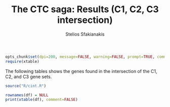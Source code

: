 % The CTC saga: Results (C1, C2, C3 intersection)
% Stelios Sfakianakis

```r
opts_chunk$set(dpi=200, message=FALSE, warning=FALSE, prompt=TRUE, comment=NA, upload.fun=imgur_upload)
require(xtable)
```

The following tables shows the genes found in the intersection of the
C1, C2, and C3 gene sets.

```r
source("R/cint.R")

rownames(df) = NULL
print(xtable(df), comment=FALSE)
```
